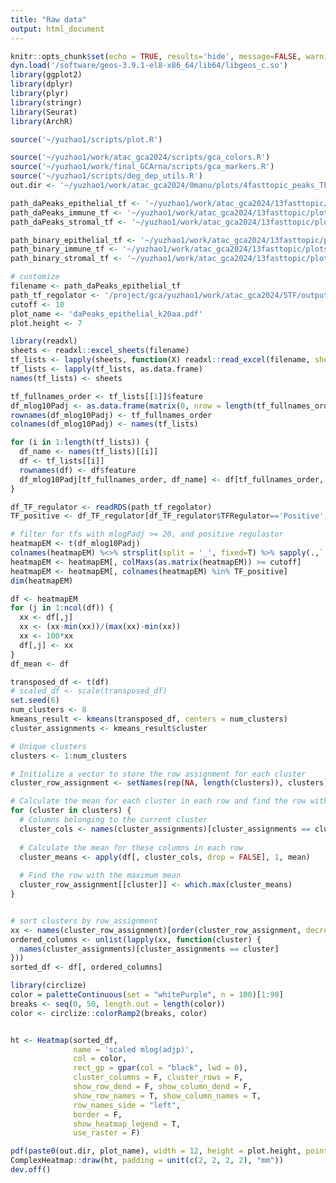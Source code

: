 ```yaml
---
title: "Raw data"
output: html_document
---
```


```r
knitr::opts_chunk$set(echo = TRUE, results='hide', message=FALSE, warning=FALSE, fig.height = 7, fig.width = 7)
dyn.load('/software/geos-3.9.1-el8-x86_64/lib64/libgeos_c.so')
library(ggplot2)
library(dplyr)
library(plyr)
library(stringr)
library(Seurat)
library(ArchR)

source('~/yuzhao1/scripts/plot.R')
```

```r
source('~/yuzhao1/work/atac_gca2024/scripts/gca_colors.R')
source('~/yuzhao1/work/final_GCArna/scripts/gca_markers.R')
source('~/yuzhao1/scripts/deg_dep_utils.R')
out.dir <- '~/yuzhao1/work/atac_gca2024/0manu/plots/4fasttopic_peaks_TF/'
```

```r
path_daPeaks_epithelial_tf <- '~/yuzhao1/work/atac_gca2024/13fasttopic/plots/epithelial_sub100_k20/enriched_motif_from_daPeaks_positive_sub100_k_20.xlsx'
path_daPeaks_immune_tf <- '~/yuzhao1/work/atac_gca2024/13fasttopic/plots/immune_sub100_k20/enriched_motif_from_daPeaks_positive_sub100_k_20.xlsx'
path_daPeaks_stromal_tf <- '~/yuzhao1/work/atac_gca2024/13fasttopic/plots/stromal_sub100_k10/enriched_motif_from_daPeaks_positive_sub100_k_10.xlsx'

path_binary_epithelial_tf <- '~/yuzhao1/work/atac_gca2024/13fasttopic/plots/epithelial_sub100_k20/enriched_motif_from_binarization_sub100_k_20.xlsx'
path_binary_immune_tf <- '~/yuzhao1/work/atac_gca2024/13fasttopic/plots/immune_sub100_k20/enriched_motif_from_binarization_sub100_k_20.xlsx'
path_binary_stromal_tf <- '~/yuzhao1/work/atac_gca2024/13fasttopic/plots/stromal_sub100_k10/enriched_motif_from_binarization_sub100_k_10.xlsx'
```


```r
# customize
filename <- path_daPeaks_epithelial_tf
path_tf_regolator <- '/project/gca/yuzhao1/work/atac_gca2024/5TF/output/epithelial/regulator_df_anno1_inflammation_status.rds'
cutoff <- 10
plot_name <- 'daPeaks_epithelial_k20aa.pdf'
plot.height <- 7
```


```r
library(readxl)    
sheets <- readxl::excel_sheets(filename)
tf_lists <- lapply(sheets, function(X) readxl::read_excel(filename, sheet = X))
tf_lists <- lapply(tf_lists, as.data.frame)
names(tf_lists) <- sheets
```

```r
tf_fullnames_order <- tf_lists[[1]]$feature
df_mlog10Padj <- as.data.frame(matrix(0, nrow = length(tf_fullnames_order), ncol = length(tf_lists)))
rownames(df_mlog10Padj) <- tf_fullnames_order
colnames(df_mlog10Padj) <- names(tf_lists)

for (i in 1:length(tf_lists)) {
  df_name <- names(tf_lists)[[i]]
  df <- tf_lists[[i]]
  rownames(df) <- df$feature
  df_mlog10Padj[tf_fullnames_order, df_name] <- df[tf_fullnames_order, 'mlog10Padj']
}
```

```r
df_TF_regulator <- readRDS(path_tf_regolator)
TF_positive <- df_TF_regulator[df_TF_regulator$TFRegulator=='Positive', 'cisbp_matchName']
```

```r
# filter for tfs with mlogPadj >= 20, and positive regulastor
heatmapEM <- t(df_mlog10Padj)
colnames(heatmapEM) %<>% strsplit(split = '_', fixed=T) %>% sapply(.,`[[`,1)
heatmapEM <- heatmapEM[, colMaxs(as.matrix(heatmapEM)) >= cutoff]
heatmapEM <- heatmapEM[, colnames(heatmapEM) %in% TF_positive]
dim(heatmapEM)
```

```r
df <- heatmapEM
for (j in 1:ncol(df)) {
  xx <- df[,j]
  xx <- (xx-min(xx))/(max(xx)-min(xx))
  xx <- 100*xx
  df[,j] <- xx
}
df_mean <- df
```

```r
transposed_df <- t(df)
# scaled_df <- scale(transposed_df)
set.seed(6)  
num_clusters <- 8
kmeans_result <- kmeans(transposed_df, centers = num_clusters)
cluster_assignments <- kmeans_result$cluster
```

```r
# Unique clusters
clusters <- 1:num_clusters

# Initialize a vector to store the row assignment for each cluster
cluster_row_assignment <- setNames(rep(NA, length(clusters)), clusters)

# Calculate the mean for each cluster in each row and find the row with the highest mean
for (cluster in clusters) {
  # Columns belonging to the current cluster
  cluster_cols <- names(cluster_assignments)[cluster_assignments == cluster]
  
  # Calculate the mean for these columns in each row
  cluster_means <- apply(df[, cluster_cols, drop = FALSE], 1, mean)
  
  # Find the row with the maximum mean
  cluster_row_assignment[[cluster]] <- which.max(cluster_means)
}


# sort clusters by row_assignment
xx <- names(cluster_row_assignment)[order(cluster_row_assignment, decreasing = F)]
ordered_columns <- unlist(lapply(xx, function(cluster) {
  names(cluster_assignments)[cluster_assignments == cluster]
}))
sorted_df <- df[, ordered_columns]
```

```r
library(circlize)
color = paletteContinuous(set = "whitePurple", n = 100)[1:90]
breaks <- seq(0, 50, length.out = length(color))
color <- circlize::colorRamp2(breaks, color)


ht <- Heatmap(sorted_df, 
              name = 'scaled mlog(adjp)',
              col = color,
              rect_gp = gpar(col = "black", lwd = 0),
              cluster_columns = F, cluster_rows = F,
              show_row_dend = F, show_column_dend = F, 
              show_row_names = T, show_column_names = T,
              row_names_side = "left",
              border = F,
              show_heatmap_legend = T,
              use_raster = F)

```


```r
pdf(paste0(out.dir, plot_name), width = 12, height = plot.height, pointsize = 1)
ComplexHeatmap::draw(ht, padding = unit(c(2, 2, 2, 2), "mm"))
dev.off()
```




























